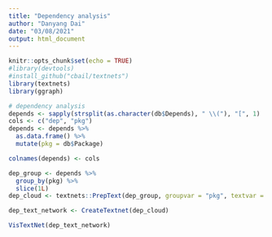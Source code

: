 ```yaml
---
title: "Dependency analysis"
author: "Danyang Dai"
date: "03/08/2021"
output: html_document
---
```


```r
knitr::opts_chunk$set(echo = TRUE)
#library(devtools)
#install_github("cbail/textnets")
library(textnets)
library(ggraph)
```


```r
# dependency analysis
depends <- sapply(strsplit(as.character(db$Depends), " \\("), "[", 1)
cols <- c("dep", "pkg")
depends <- depends %>%
  as.data.frame() %>%
  mutate(pkg = db$Package)

colnames(depends) <- cols
```

```r
dep_group <- depends %>%
  group_by(pkg) %>%
  slice(1L)
dep_cloud <- textnets::PrepText(dep_group, groupvar = "pkg", textvar = "dep", node_type = "groups", tokenizer = "words", pos = "nouns", remove_stop_words = TRUE, compound_nouns = TRUE)

dep_text_network <- CreateTextnet(dep_cloud)

VisTextNet(dep_text_network)

```